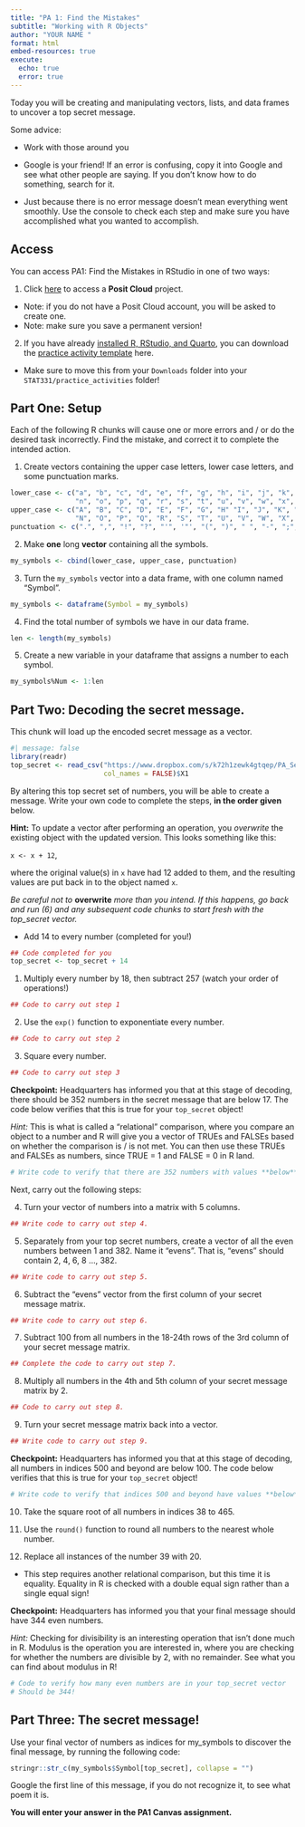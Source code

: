 ```yaml
---
title: "PA 1: Find the Mistakes"
subtitle: "Working with R Objects"
author: "YOUR NAME "
format: html
embed-resources: true
execute:
  echo: true
  error: true
---
```


Today you will be creating and manipulating vectors, lists, and data frames to uncover a top secret message.

Some advice:

+ Work with those around you

+ Google is your friend!  If an error is confusing, copy it into Google and see what other people are saying.  If you don't know how to do something, search for it.

+ Just because there is no error message doesn't mean everything went smoothly. Use the console to check each step and make sure you have accomplished what you wanted to accomplish.

## Access

You can access PA1: Find the Mistakes in RStudio in one of two ways:

1. Click [here](https://posit.cloud/content/5704780) to access a **Posit Cloud** project.
  + Note: if you do not have a Posit Cloud account, you will be asked to create one.
  + Note: make sure you save a permanent version!

2. If you have already [installed R, RStudio, and Quarto](https://manncz.github.io/stat331-calpoly-text/01-introduction.html#checkin3-install), you can download the [practice activity template](PA1.qmd) here.
  + Make sure to move this from your `Downloads` folder into your `STAT331/practice_activities` folder!

## Part One: Setup

Each of the following R chunks will cause one or more errors and / or do the desired task incorrectly.  Find the mistake, and correct it to complete the intended action.

1. Create vectors containing the upper case letters, lower case letters, and some punctuation marks.

```r
lower_case <- c("a", "b", "c", "d", "e", "f", "g", "h", "i", "j", "k", "l", "m",
                "n", "o", "p", "q", "r", "s", "t", "u", "v", "w", "x", "y", "z")
upper_case <- c("A", "B", "C", "D", "E", "F", "G", "H" "I", "J", "K", "L", "M",
                "N", "O", "P", "Q", "R", "S", "T", "U", "V", "W", "X", "Y", "Z")
punctuation <- c(".", ",", "!", "?", "'", '"', "(", ")", " ", "-", ";", ":")
```

2. Make **one** long **vector** containing all the symbols.

```r
my_symbols <- cbind(lower_case, upper_case, punctuation)
```


3. Turn the `my_symbols` vector into a data frame, with one column named "Symbol".

```r
my_symbols <- dataframe(Symbol = my_symbols)
```

4. Find the total number of symbols we have in our data frame.  

```r
len <- length(my_symbols)
```

5. Create a new variable in your dataframe that assigns a number to each symbol.

```r
my_symbols%Num <- 1:len
```


## Part Two: Decoding the secret message.

This chunk will load up the encoded secret message as a vector.

```r
#| message: false
library(readr)
top_secret <- read_csv("https://www.dropbox.com/s/k72h1zewk4gtqep/PA_Secret_Code?dl=1", 
                       col_names = FALSE)$X1
```

By altering this top secret set of numbers, you will be able to create a message. Write your own code to complete the steps, **in the order given** below.

**Hint:** To update a vector after performing an operation, you *overwrite* the  existing object with the updated version. This looks something like this:

`x <- x + 12`,

where the original value(s) in `x` have had 12 added to them, and the resulting values are put back in to the object named `x`.

*Be careful not to* **overwrite** *more than you intend. If this happens, go back and run (6) and any subsequent code chunks to start fresh with the top_secret vector.*

+ Add 14 to every number (completed for you!)

```r
## Code completed for you
top_secret <- top_secret + 14
```

1. Multiply every number by 18, then subtract 257 (watch your order of operations!)

```r
## Code to carry out step 1
```

2. Use the `exp()` function to exponentiate every number.

```r
## Code to carry out step 2
```

3. Square every number.

```r
## Code to carry out step 3
```

**Checkpoint:** Headquarters has informed you that at this stage of decoding, there should be 352 numbers in the secret message that are below 17. The code below verifies that this is true for your `top_secret` object!

*Hint:* This is what is called a "relational" comparison, where you compare an object to a number and R will give you a vector of TRUEs and FALSEs based on whether the comparison is / is not met. You can then use these TRUEs and FALSEs as numbers, since TRUE = 1 and FALSE = 0 in R land.

```r
# Write code to verify that there are 352 numbers with values **below** 17
```

Next, carry out the following steps: 

4. Turn your vector of numbers into a matrix with 5 columns.

```r
## Write code to carry out step 4.
```

5.  Separately from your top secret numbers, create a vector of all the even numbers between 1 and 382. Name it "evens". That is, "evens" should contain 2, 4, 6, 8 ..., 382.

```r
## Write code to carry out step 5.
```

6.  Subtract the "evens" vector from the first column of your secret message matrix.

```r
## Write code to carry out step 6.
```

7. Subtract 100 from all numbers in the 18-24th rows of the 3rd column of your secret message matrix.

```r
## Complete the code to carry out step 7.
```

8. Multiply all numbers in the 4th and 5th column of your secret message matrix by 2.

```r
## Code to carry out step 8.
```

9. Turn your secret message matrix back into a vector.

```r
## Write code to carry out step 9.
```

**Checkpoint:** Headquarters has informed you that at this stage of decoding, all numbers in indices 500 and beyond are below 100. The code below verifies that this is true for your `top_secret` object! 

```r
# Write code to verify that indices 500 and beyond have values **below** 100
```

10.  Take the square root of all numbers in indices 38 to 465.

11.  Use the `round()` function to round all numbers to the nearest whole number.

12.  Replace all instances of the number 39 with 20.
  + This step requires another relational comparison, but this time it is equality. Equality in R is checked with a double equal sign rather than a single equal sign!


**Checkpoint:** Headquarters has informed you that your final message should have 344 even numbers.

*Hint:* Checking for divisibility is an interesting operation that isn't done much in R. Modulus is the operation you are interested in, where you are checking for whether the numbers are divisible by 2, with no remainder. See what you can find about modulus in R!

```r
# Code to verify how many even numbers are in your top_secret vector
# Should be 344!
```

## Part Three: The secret message!

Use your final vector of numbers as indices for my_symbols to discover the final message, by running the following code:

```r
stringr::str_c(my_symbols$Symbol[top_secret], collapse = "")
```

Google the first line of this message, if you do not recognize it, to see what poem it is.

**You will enter your answer in the PA1 Canvas assignment.**
